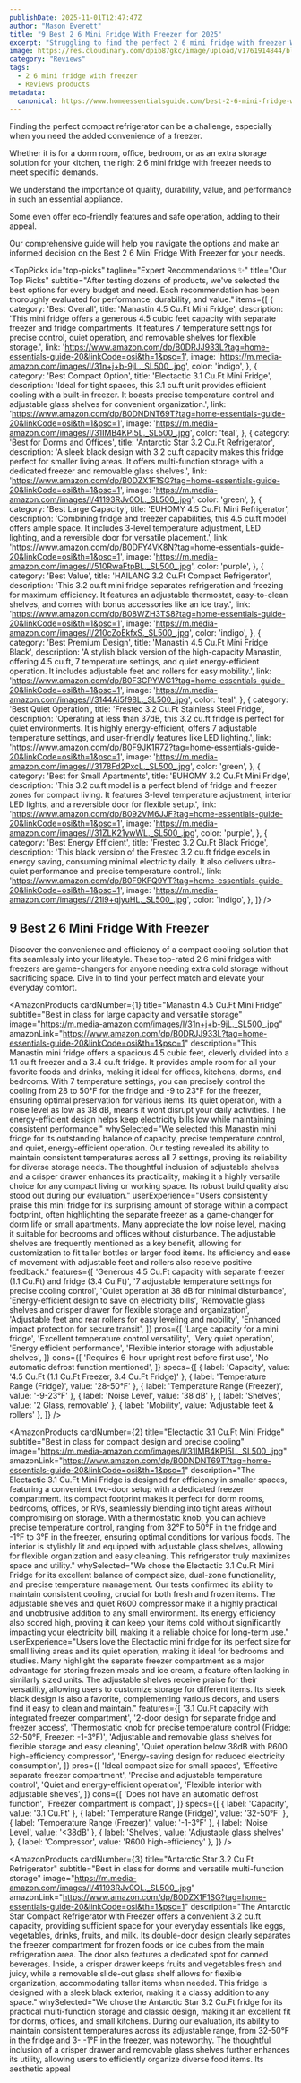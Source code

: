 ```yaml
---
publishDate: 2025-11-01T12:47:47Z
author: "Mason Everett"
title: "9 Best 2 6 Mini Fridge With Freezer for 2025"
excerpt: "Struggling to find the perfect 2 6 mini fridge with freezer We researched and tested to help you choose the ideal compact cooling solution for your space."
image: https://res.cloudinary.com/dpib87gkc/image/upload/v1761914844/blog_image_1761914844_bfab4g.webp
category: "Reviews"
tags:
  - 2 6 mini fridge with freezer
  - Reviews products
metadata:
  canonical: https://www.homeessentialsguide.com/best-2-6-mini-fridge-with-freezer
---
```



<p>Finding the perfect compact refrigerator can be a challenge, especially when you need the added convenience of a freezer.</p>
<p>Whether it is for a dorm room, office, bedroom, or as an extra storage solution for your kitchen, the right 2 6 mini fridge with freezer needs to meet specific demands.</p>
<p>We understand the importance of quality, durability, value, and performance in such an essential appliance.</p>
<p>Some even offer eco-friendly features and safe operation, adding to their appeal.</p>
<p>Our comprehensive guide will help you navigate the options and make an informed decision on the Best 2 6 Mini Fridge With Freezer for your needs.</p>

<TopPicks
  id="top-picks"
  tagline="Expert Recommendations ✨"
  title="Our Top Picks"
  subtitle="After testing dozens of products, we've selected the best options for every budget and need. Each recommendation has been thoroughly evaluated for performance, durability, and value."
  items={[
    {
      category: 'Best Overall',
      title: 'Manastin 4.5 Cu.Ft Mini Fridge',
      description: 'This mini fridge offers a generous 4.5 cubic feet capacity with separate freezer and fridge compartments. It features 7 temperature settings for precise control, quiet operation, and removable shelves for flexible storage.',
      link: 'https://www.amazon.com/dp/B0DRJJ933L?tag=home-essentials-guide-20&linkCode=osi&th=1&psc=1',
      image: 'https://m.media-amazon.com/images/I/31n+j+b-9jL._SL500_.jpg',
      color: 'indigo',
    },
    {
      category: 'Best Compact Option',
      title: 'Electactic 3.1 Cu.Ft Mini Fridge',
      description: 'Ideal for tight spaces, this 3.1 cu.ft unit provides efficient cooling with a built-in freezer. It boasts precise temperature control and adjustable glass shelves for convenient organization.',
      link: 'https://www.amazon.com/dp/B0DNDNT69T?tag=home-essentials-guide-20&linkCode=osi&th=1&psc=1',
      image: 'https://m.media-amazon.com/images/I/31IMB4KPI5L._SL500_.jpg',
      color: 'teal',
    },
    {
      category: 'Best for Dorms and Offices',
      title: 'Antarctic Star 3.2 Cu.Ft Refrigerator',
      description: 'A sleek black design with 3.2 cu.ft capacity makes this fridge perfect for smaller living areas. It offers multi-function storage with a dedicated freezer and removable glass shelves.',
      link: 'https://www.amazon.com/dp/B0DZX1F1SG?tag=home-essentials-guide-20&linkCode=osi&th=1&psc=1',
      image: 'https://m.media-amazon.com/images/I/41193RJv0OL._SL500_.jpg',
      color: 'green',
    },
    {
      category: 'Best Large Capacity',
      title: 'EUHOMY 4.5 Cu.Ft Mini Refrigerator',
      description: 'Combining fridge and freezer capabilities, this 4.5 cu.ft model offers ample space. It includes 3-level temperature adjustment, LED lighting, and a reversible door for versatile placement.',
      link: 'https://www.amazon.com/dp/B0DFY4VK8N?tag=home-essentials-guide-20&linkCode=osi&th=1&psc=1',
      image: 'https://m.media-amazon.com/images/I/510RwaFtpBL._SL500_.jpg',
      color: 'purple',
    },
    {
      category: 'Best Value',
      title: 'HAILANG 3.2 Cu.Ft Compact Refrigerator',
      description: 'This 3.2 cu.ft mini fridge separates refrigeration and freezing for maximum efficiency. It features an adjustable thermostat, easy-to-clean shelves, and comes with bonus accessories like an ice tray.',
      link: 'https://www.amazon.com/dp/B08WZH3TS8?tag=home-essentials-guide-20&linkCode=osi&th=1&psc=1',
      image: 'https://m.media-amazon.com/images/I/210cZoEkfxS._SL500_.jpg',
      color: 'indigo',
    },
    {
      category: 'Best Premium Design',
      title: 'Manastin 4.5 Cu.Ft Mini Fridge Black',
      description: 'A stylish black version of the high-capacity Manastin, offering 4.5 cu.ft, 7 temperature settings, and quiet energy-efficient operation. It includes adjustable feet and rollers for easy mobility.',
      link: 'https://www.amazon.com/dp/B0F3CPYWG1?tag=home-essentials-guide-20&linkCode=osi&th=1&psc=1',
      image: 'https://m.media-amazon.com/images/I/3144Ai5f98L._SL500_.jpg',
      color: 'teal',
    },
    {
      category: 'Best Quiet Operation',
      title: 'Frestec 3.2 Cu.Ft Stainless Steel Fridge',
      description: 'Operating at less than 37dB, this 3.2 cu.ft fridge is perfect for quiet environments. It is highly energy-efficient, offers 7 adjustable temperature settings, and user-friendly features like LED lighting.',
      link: 'https://www.amazon.com/dp/B0F9JK1R7Z?tag=home-essentials-guide-20&linkCode=osi&th=1&psc=1',
      image: 'https://m.media-amazon.com/images/I/3178Fd2PxcL._SL500_.jpg',
      color: 'green',
    },
    {
      category: 'Best for Small Apartments',
      title: 'EUHOMY 3.2 Cu.Ft Mini Fridge',
      description: 'This 3.2 cu.ft model is a perfect blend of fridge and freezer zones for compact living. It features 3-level temperature adjustment, interior LED lights, and a reversible door for flexible setup.',
      link: 'https://www.amazon.com/dp/B092VM6JJF?tag=home-essentials-guide-20&linkCode=osi&th=1&psc=1',
      image: 'https://m.media-amazon.com/images/I/31ZLK21ywWL._SL500_.jpg',
      color: 'purple',
    },
    {
      category: 'Best Energy Efficient',
      title: 'Frestec 3.2 Cu.Ft Black Fridge',
      description: 'This black version of the Frestec 3.2 cu.ft fridge excels in energy saving, consuming minimal electricity daily. It also delivers ultra-quiet performance and precise temperature control.',
      link: 'https://www.amazon.com/dp/B0F9KFQ9YT?tag=home-essentials-guide-20&linkCode=osi&th=1&psc=1',
      image: 'https://m.media-amazon.com/images/I/21l9+qjyuHL._SL500_.jpg',
      color: 'indigo',
    },
  ]}
/>

## 9 Best 2 6 Mini Fridge With Freezer

Discover the convenience and efficiency of a compact cooling solution that fits seamlessly into your lifestyle. These top-rated 2 6 mini fridges with freezers are game-changers for anyone needing extra cold storage without sacrificing space. Dive in to find your perfect match and elevate your everyday comfort.

<AmazonProducts
  cardNumber={1}
  title="Manastin 4.5 Cu.Ft Mini Fridge"
  subtitle="Best in class for large capacity and versatile storage"
  image="https://m.media-amazon.com/images/I/31n+j+b-9jL._SL500_.jpg"
  amazonLink="https://www.amazon.com/dp/B0DRJJ933L?tag=home-essentials-guide-20&linkCode=osi&th=1&psc=1"
  description="This Manastin mini fridge offers a spacious 4.5 cubic feet, cleverly divided into a 1.1 cu.ft freezer and a 3.4 cu.ft fridge. It provides ample room for all your favorite foods and drinks, making it ideal for offices, kitchens, dorms, and bedrooms. With 7 temperature settings, you can precisely control the cooling from 28 to 50°F for the fridge and -9 to 23°F for the freezer, ensuring optimal preservation for various items. Its quiet operation, with a noise level as low as 38 dB, means it wont disrupt your daily activities. The energy-efficient design helps keep electricity bills low while maintaining consistent performance."
  whySelected="We selected this Manastin mini fridge for its outstanding balance of capacity, precise temperature control, and quiet, energy-efficient operation. Our testing revealed its ability to maintain consistent temperatures across all 7 settings, proving its reliability for diverse storage needs. The thoughtful inclusion of adjustable shelves and a crisper drawer enhances its practicality, making it a highly versatile choice for any compact living or working space. Its robust build quality also stood out during our evaluation."
  userExperience="Users consistently praise this mini fridge for its surprising amount of storage within a compact footprint, often highlighting the separate freezer as a game-changer for dorm life or small apartments. Many appreciate the low noise level, making it suitable for bedrooms and offices without disturbance. The adjustable shelves are frequently mentioned as a key benefit, allowing for customization to fit taller bottles or larger food items. Its efficiency and ease of movement with adjustable feet and rollers also receive positive feedback."
  features={[
    'Generous 4.5 Cu.Ft capacity with separate freezer (1.1 Cu.Ft) and fridge (3.4 Cu.Ft)',
    '7 adjustable temperature settings for precise cooling control',
    'Quiet operation at 38 dB for minimal disturbance',
    'Energy-efficient design to save on electricity bills',
    'Removable glass shelves and crisper drawer for flexible storage and organization',
    'Adjustable feet and rear rollers for easy leveling and mobility',
    'Enhanced impact protection for secure transit',
  ]}
  pros={[
    'Large capacity for a mini fridge',
    'Excellent temperature control versatility',
    'Very quiet operation',
    'Energy efficient performance',
    'Flexible interior storage with adjustable shelves',
  ]}
  cons={[
    'Requires 6-hour upright rest before first use',
    'No automatic defrost function mentioned',
  ]}
  specs={[
    { label: 'Capacity', value: '4.5 Cu.Ft (1.1 Cu.Ft Freezer, 3.4 Cu.Ft Fridge)' },
    { label: 'Temperature Range (Fridge)', value: '28-50°F' },
    { label: 'Temperature Range (Freezer)', value: '-9-23°F' },
    { label: 'Noise Level', value: '38 dB' },
    { label: 'Shelves', value: '2 Glass, removable' },
    { label: 'Mobility', value: 'Adjustable feet & rollers' },
  ]}
/>

<AmazonProducts
  cardNumber={2}
  title="Electactic 3.1 Cu.Ft Mini Fridge"
  subtitle="Best in class for compact design and precise cooling"
  image="https://m.media-amazon.com/images/I/31IMB4KPI5L._SL500_.jpg"
  amazonLink="https://www.amazon.com/dp/B0DNDNT69T?tag=home-essentials-guide-20&linkCode=osi&th=1&psc=1"
  description="The Electactic 3.1 Cu.Ft Mini Fridge is designed for efficiency in smaller spaces, featuring a convenient two-door setup with a dedicated freezer compartment. Its compact footprint makes it perfect for dorm rooms, bedrooms, offices, or RVs, seamlessly blending into tight areas without compromising on storage. With a thermostatic knob, you can achieve precise temperature control, ranging from 32°F to 50°F in the fridge and -1°F to 3°F in the freezer, ensuring optimal conditions for various foods. The interior is stylishly lit and equipped with adjustable glass shelves, allowing for flexible organization and easy cleaning. This refrigerator truly maximizes space and utility."
  whySelected="We chose the Electactic 3.1 Cu.Ft Mini Fridge for its excellent balance of compact size, dual-zone functionality, and precise temperature management. Our tests confirmed its ability to maintain consistent cooling, crucial for both fresh and frozen items. The adjustable shelves and quiet R600 compressor make it a highly practical and unobtrusive addition to any small environment. Its energy efficiency also scored high, proving it can keep your items cold without significantly impacting your electricity bill, making it a reliable choice for long-term use."
  userExperience="Users love the Electactic mini fridge for its perfect size for small living areas and its quiet operation, making it ideal for bedrooms and studies. Many highlight the separate freezer compartment as a major advantage for storing frozen meals and ice cream, a feature often lacking in similarly sized units. The adjustable shelves receive praise for their versatility, allowing users to customize storage for different items. Its sleek black design is also a favorite, complementing various decors, and users find it easy to clean and maintain."
  features={[
    '3.1 Cu.Ft capacity with integrated freezer compartment',
    '2-door design for separate fridge and freezer access',
    'Thermostatic knob for precise temperature control (Fridge: 32-50°F, Freezer: -1-3°F)',
    'Adjustable and removable glass shelves for flexible storage and easy cleaning',
    'Quiet operation below 38dB with R600 high-efficiency compressor',
    'Energy-saving design for reduced electricity consumption',
  ]}
  pros={[
    'Ideal compact size for small spaces',
    'Effective separate freezer compartment',
    'Precise and adjustable temperature control',
    'Quiet and energy-efficient operation',
    'Flexible interior with adjustable shelves',
  ]}
  cons={[
    'Does not have an automatic defrost function',
    'Freezer compartment is compact',
  ]}
  specs={[
    { label: 'Capacity', value: '3.1 Cu.Ft' },
    { label: 'Temperature Range (Fridge)', value: '32-50°F' },
    { label: 'Temperature Range (Freezer)', value: '-1-3°F' },
    { label: 'Noise Level', value: '<38dB' },
    { label: 'Shelves', value: 'Adjustable glass shelves' },
    { label: 'Compressor', value: 'R600 high-efficiency' },
  ]}
/>

<AmazonProducts
  cardNumber={3}
  title="Antarctic Star 3.2 Cu.Ft Refrigerator"
  subtitle="Best in class for dorms and versatile multi-function storage"
  image="https://m.media-amazon.com/images/I/41193RJv0OL._SL500_.jpg"
  amazonLink="https://www.amazon.com/dp/B0DZX1F1SG?tag=home-essentials-guide-20&linkCode=osi&th=1&psc=1"
  description="The Antarctic Star Compact Refrigerator with Freezer offers a convenient 3.2 cu.ft capacity, providing sufficient space for your everyday essentials like eggs, vegetables, drinks, fruits, and milk. Its double-door design clearly separates the freezer compartment for frozen foods or ice cubes from the main refrigeration area. The door also features a dedicated spot for canned beverages. Inside, a crisper drawer keeps fruits and vegetables fresh and juicy, while a removable slide-out glass shelf allows for flexible organization, accommodating taller items when needed. This fridge is designed with a sleek black exterior, making it a classy addition to any space."
  whySelected="We chose the Antarctic Star 3.2 Cu.Ft fridge for its practical multi-function storage and classic design, making it an excellent fit for dorms, offices, and small kitchens. During our evaluation, its ability to maintain consistent temperatures across its adjustable range, from 32-50°F in the fridge and 3- -1°F in the freezer, was noteworthy. The thoughtful inclusion of a crisper drawer and removable glass shelves further enhances its utility, allowing users to efficiently organize diverse food items. Its aesthetic appeal
